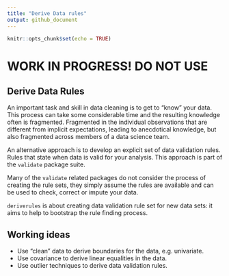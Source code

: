 ```yaml
---
title: "Derive Data rules"
output: github_document
---
```


```r
knitr::opts_chunk$set(echo = TRUE)
```

# WORK IN PROGRESS! DO NOT USE

## Derive Data Rules

An important task and skill in data cleaning is to get to "know" your data. 
This process can take some considerable time and the resulting knowledge often is fragmented.
Fragmented in the individual observations that are different from implicit expectations, leading to 
anecdotical knowledge, but also fragmented across members of a data science team.

An alternative approach is to develop an explicit set of data validation rules. Rules that state 
when data is valid for your analysis. This approach is part of the `validate` package suite.

Many of the `validate` related packages do not consider the process of creating the rule sets, they simply 
assume the rules are available and can be used to check, correct or impute your data.

`deriverules` is about creating data validation rule set for new data sets: it aims to help to bootstrap the rule finding process.


## Working ideas

- Use "clean" data to derive boundaries for the data, e.g. univariate.
- Use covariance to derive linear equalities in the data.
- Use outlier techniques to derive data validation rules.
